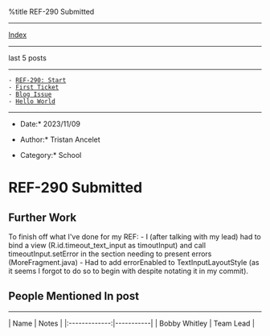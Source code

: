%title REF-290 Submitted


---------------------------
[[index.wiki|Index]]
---------------------------

last 5 posts
---------------------------

 - [[1699375988-ref-209-start.wiki|REF-290: Start]]
 - [[1698642000-first-ticket.wiki|First Ticket]]
 - [[1693890000-blog-issue.wiki|Blog Issue]]
 - [[1693630800-hello-world.wiki|Hello World]]

---------------------------
*Date:* 2023/11/09

*Author:* Tristan Ancelet

*Category:* School

= REF-290 Submitted =
== Further Work ==
To finish off what I've done for my REF:
- I (after talking with my lead) had to bind a view (R.id.timeout_text_input as timoutInput) and call timeoutInput.setError in the section needing to present errors (MoreFragment.java)
- Had to add errorEnabled to TextInputLayoutStyle (as it seems I forgot to do so to begin with despite notating it in my commit).

 
== People Mentioned In post ==
------------------------------
| Name          | Notes     |
|:-------------:|-----------|
| Bobby Whitley | Team Lead |

